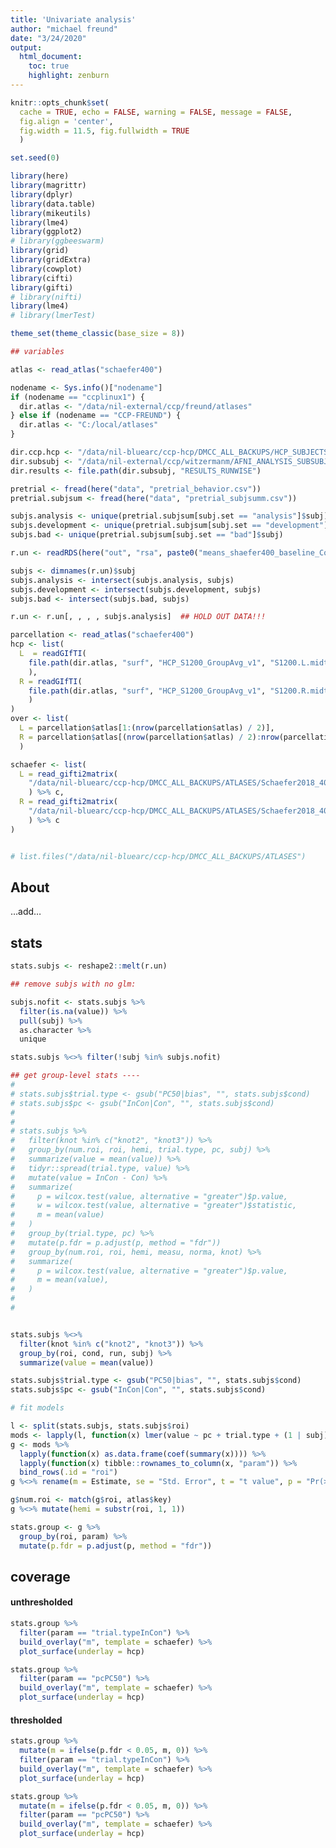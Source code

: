 ```yaml
---
title: 'Univariate analysis'
author: "michael freund"
date: "3/24/2020"
output:
  html_document:
    toc: true
    highlight: zenburn
---
```


```r

knitr::opts_chunk$set(
  cache = TRUE, echo = FALSE, warning = FALSE, message = FALSE,
  fig.align = 'center',
  fig.width = 11.5, fig.fullwidth = TRUE
  )

set.seed(0)

library(here)
library(magrittr)
library(dplyr)
library(data.table)
library(mikeutils)
library(lme4)
library(ggplot2)
# library(ggbeeswarm)
library(grid)
library(gridExtra)
library(cowplot)
library(cifti)
library(gifti)
# library(nifti)
library(lme4)
# library(lmerTest)

theme_set(theme_classic(base_size = 8))

## variables

atlas <- read_atlas("schaefer400")

nodename <- Sys.info()["nodename"]
if (nodename == "ccplinux1") {
  dir.atlas <- "/data/nil-external/ccp/freund/atlases"
} else if (nodename == "CCP-FREUND") {
  dir.atlas <- "C:/local/atlases"
}

dir.ccp.hcp <- "/data/nil-bluearc/ccp-hcp/DMCC_ALL_BACKUPS/HCP_SUBJECTS_BACKUPS/AFNI_ANALYSIS"
dir.subsubj <- "/data/nil-external/ccp/witzermanm/AFNI_ANALYSIS_SUBSUBJECT"
dir.results <- file.path(dir.subsubj, "RESULTS_RUNWISE")

pretrial <- fread(here("data", "pretrial_behavior.csv"))
pretrial.subjsum <- fread(here("data", "pretrial_subjsumm.csv"))

subjs.analysis <- unique(pretrial.subjsum[subj.set == "analysis"]$subj)
subjs.development <- unique(pretrial.subjsum[subj.set == "development"]$subj)
subjs.bad <- unique(pretrial.subjsum[subj.set == "bad"]$subj)

r.un <- readRDS(here("out", "rsa", paste0("means_shaefer400_baseline_Congruency_EVENTS_censored.rds")))  ## vanilla RSA

subjs <- dimnames(r.un)$subj
subjs.analysis <- intersect(subjs.analysis, subjs)
subjs.development <- intersect(subjs.development, subjs)
subjs.bad <- intersect(subjs.bad, subjs)

r.un <- r.un[, , , , subjs.analysis]  ## HOLD OUT DATA!!!

parcellation <- read_atlas("schaefer400")
hcp <- list(
  L  = readGIfTI(
    file.path(dir.atlas, "surf", "HCP_S1200_GroupAvg_v1", "S1200.L.midthickness_MSMAll.32k_fs_LR.surf.gii")
    ),
  R = readGIfTI(
    file.path(dir.atlas, "surf", "HCP_S1200_GroupAvg_v1", "S1200.R.midthickness_MSMAll.32k_fs_LR.surf.gii")
    )
)
over <- list(
  L = parcellation$atlas[1:(nrow(parcellation$atlas) / 2)], 
  R = parcellation$atlas[(nrow(parcellation$atlas) / 2):nrow(parcellation$atlas)]
  )

schaefer <- list(
  L = read_gifti2matrix(
    "/data/nil-bluearc/ccp-hcp/DMCC_ALL_BACKUPS/ATLASES/Schaefer2018_400Parcels_7Networks_order_L.label.gii"
    ) %>% c,
  R = read_gifti2matrix(
    "/data/nil-bluearc/ccp-hcp/DMCC_ALL_BACKUPS/ATLASES/Schaefer2018_400Parcels_7Networks_order_R.label.gii"
    ) %>% c
)


# list.files("/data/nil-bluearc/ccp-hcp/DMCC_ALL_BACKUPS/ATLASES")

```

## About
...add...

## stats

```r


stats.subjs <- reshape2::melt(r.un)

## remove subjs with no glm:

subjs.nofit <- stats.subjs %>%
  filter(is.na(value)) %>%
  pull(subj) %>%
  as.character %>%
  unique

stats.subjs %<>% filter(!subj %in% subjs.nofit)

## get group-level stats ----
# 
# stats.subjs$trial.type <- gsub("PC50|bias", "", stats.subjs$cond)
# stats.subjs$pc <- gsub("InCon|Con", "", stats.subjs$cond)
# 
# 
# stats.subjs %>%
#   filter(knot %in% c("knot2", "knot3")) %>%
#   group_by(num.roi, roi, hemi, trial.type, pc, subj) %>%
#   summarize(value = mean(value)) %>%
#   tidyr::spread(trial.type, value) %>%
#   mutate(value = InCon - Con) %>%
#   summarize(
#     p = wilcox.test(value, alternative = "greater")$p.value,
#     w = wilcox.test(value, alternative = "greater")$statistic,
#     m = mean(value)
#   )
#   group_by(trial.type, pc) %>%
#   mutate(p.fdr = p.adjust(p, method = "fdr"))
#   group_by(num.roi, roi, hemi, measu, norma, knot) %>%
#   summarize(
#     p = wilcox.test(value, alternative = "greater")$p.value,
#     m = mean(value),
#   )
# 
# 


stats.subjs %<>%
  filter(knot %in% c("knot2", "knot3")) %>%
  group_by(roi, cond, run, subj) %>%
  summarize(value = mean(value))

stats.subjs$trial.type <- gsub("PC50|bias", "", stats.subjs$cond)
stats.subjs$pc <- gsub("InCon|Con", "", stats.subjs$cond)

# fit models

l <- split(stats.subjs, stats.subjs$roi)
mods <- lapply(l, function(x) lmer(value ~ pc + trial.type + (1 | subj), x))
g <- mods %>%
  lapply(function(x) as.data.frame(coef(summary(x)))) %>%
  lapply(function(x) tibble::rownames_to_column(x, "param")) %>%
  bind_rows(.id = "roi")
g %<>% rename(m = Estimate, se = "Std. Error", t = "t value", p = "Pr(>|t|)")

g$num.roi <- match(g$roi, atlas$key)
g %<>% mutate(hemi = substr(roi, 1, 1))

stats.group <- g %>%
  group_by(roi, param) %>%
  mutate(p.fdr = p.adjust(p, method = "fdr"))

```


## coverage


#### unthresholded

```r

stats.group %>%
  filter(param == "trial.typeInCon") %>%
  build_overlay("m", template = schaefer) %>%
  plot_surface(underlay = hcp)

stats.group %>%
  filter(param == "pcPC50") %>%
  build_overlay("m", template = schaefer) %>%
  plot_surface(underlay = hcp)

```


#### thresholded

```r

stats.group %>%
  mutate(m = ifelse(p.fdr < 0.05, m, 0)) %>%
  filter(param == "trial.typeInCon") %>%
  build_overlay("m", template = schaefer) %>%
  plot_surface(underlay = hcp)

stats.group %>%
  mutate(m = ifelse(p.fdr < 0.05, m, 0)) %>%
  filter(param == "pcPC50") %>%
  build_overlay("m", template = schaefer) %>%
  plot_surface(underlay = hcp)

```

